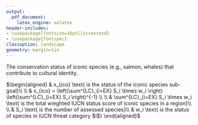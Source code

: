 ```yaml
---
output:
  pdf_document: 
    latex_engine: xelatex
header-includes:
- \usepackage[fontsize=16pt]{scrextend}
- \usepackage{fontspec}
classoption: landscape
geometry: margin=1in
---
```


\pagenumbering{gobble}

The conservation status of iconic species (e.g., salmon, whales) that contribute to cultural identity.

\vspace{0.5in}

\noindent
$\begin{aligned}
& x_{ico} \text{   is the status of the iconic species sub-goal}\\
\\
& x_{ico} = \left(\sum^{LC}_{i=EX} S_i \times w_i \right)  \left(\sum^{LC}_{i=EX} S_i \right)^{-1} \\
\\
& \sum^{LC}_{i=EX} S_i \times w_i \text{   is the total wieghted IUCN status score of iconic species in a region}\\
\\
& S_i \text{   is the number of assessed species}\\
& w_i \text{   is the status of species in IUCN threat category $i$}
\end{aligned}$